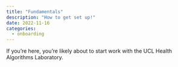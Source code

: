 ```yaml
---
title: "Fundamentals"
description: "How to get set up!"
date: 2022-11-16
categories:
  - onboarding
---
```


If you're here, you're likely about to start work with the UCL Health Algorithms Laboratory. 

